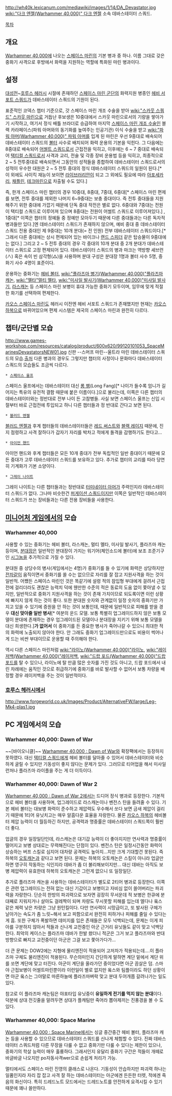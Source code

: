 {{{+1 '''Devastator Squad'''}}}

http://wh40k.lexicanum.com/mediawiki/images/1/14/DA_Devastator.jpg
[[wiki:"다크 엔젤(Warhammer 40,000)" 다크 엔젤]] 소속 데바스테이터 스쿼드.

[[목차]]

== 개요 ==
[[Warhammer 40,000]]에 나오는 [[스페이스 마린]]의 기본 병과 중 하나. 이름 그대로 갖은 중화기 사격으로 후방에서 화력을 지원하는 역할에 특화된 마린 병과이다.

== 설정 ==
[[대성전]]~[[호루스 헤러시]] 시절에 존재하던 [[스페이스 마린 군단]]의 화력지원 병종인 [[헤비 서포트 스쿼드]]가 데바스테이터 스쿼드의 기원이 된다.

표준적인 코덱스 챕터 기준으로, 갓 스페이스 마린 개조 수술을 받아 [[wiki:"스카웃 스쿼드" 스카웃 마린]]으로 거듭난 후보생은 10중대에서 스카웃 마린으로서의 기량을 쌓아가기 시작하고, 여기서 정식 배틀 브라더로 승급하여 마지막 [[스페이스 마린 개조 수술]]인 블랙 카라페이스(파워 아머와의 동기화를 높여주는 인공기관) 이식 수술을 받고 [[wiki:"파워 아머(Warhammer 40,000)" 파워 아머]]를 입게 된 마린은 우선 9중대로 배속되어 데바스테이터 스쿼드의 [[볼터]] 사수로 배치되어 화력 운용의 기본을 익힌다. 그 다음에는 8중대로 배속되어 [[어썰트 스쿼드]]로서 근접전을 익히고, 이후에는 6 ~ 7 중대로 배속되어 [[택티컬 스쿼드]]로서 사격과 교리, 전술 및 각종 장비 운용법 등을 익히고, 최종적으로 2 ~ 5 전투중대로 배속되면서 그동안의 성적들을 종합하여 데바스테이터 스쿼드로서의 성적이 우수한 대원은 2 ~ 5 전투 중대의 정식 데바스테이터 스쿼드의 일원이 된다.[* 이 외에도 사이킥 재능이 보이면 [[라이브러리안]]이 되고 그 외에도 필요에 따라 [[아포세카리]], [[채플린]], [[테크마린]]으로 차출될 수도 있다.]

즉, 한개 스페이스 마린 챕터의 경우 10중대, 8중대, 7중대, 6중대[* 스페이스 마린 편제를 보면, 전투 중대를 제외한 나머지 6~9중대는 보충 중대이다. 즉 전투 중대들을 지원해주기 위한 중대에 가깝기 때문에 단독 중대 작전은 별로 없다. 6중대와 7중대는 전원이 택티컬 스쿼드로 이루어져 있으며 8중대는 전원이 어썰트 스쿼드로 이루어져있다.] , 1중대[* 이쪽은 챕터의 정예들 중 정예만 모아두기 때문에 다른 중대들과는 다른 독자적 병과들만 있다.]엔 데바스테이터 스쿼드가 존재하지 않으며, 예비 중대 중 데바스테이터 스쿼드 전용 중대인 제 9중대는 10개 분대(= 전 인원) 전부 데바스테이터 스쿼드이다.[* 그래서 다른 중대에는 상시 편제되어 있는 바이크나 [[랜드 스피더]] 같은 탑승물이 9중대에는 없다.] 그리고 2 ~ 5 전투 중대의 경우 각 중대의 10개 분대 중 2개 분대가 데바스테이터 스쿼드로 고정 편제되어 있다. 데바스테이터 스쿼드의 병과 마크는 역방향 셰브런(∧) 혹은 속이 빈 삼각형(△)을 사용하며 분대 구성은 분대장 1명과 볼터 사수 5명, 중화기 사수 4명이 표준이다.

운용하는 중화기는 [[헤비 볼터]], [[wiki:"플라즈마 병기(Warhammer 40,000)"플라즈마 캐논]], [[wiki:"멜타"멀티 멜타]], [[wiki:"미사일 발사기(Warhammer 40,000)"미사일 발사기]], [[라스캐논]] 등 스페이스 마린 보병이 휴대 가능한 중화기 모두이며, 임무에 맞게 적절한 화기를 선택하여 편제한다.

[[카오스 스페이스 마린]]도 헤러시 이전엔 헤비 서포트 스쿼드가 존재했지만 현재는 [[카오스 하복]]으로 바뀌어있으며 편제 시스템은 제국의 스페이스 마린과 완전히 다르다.

== 챕터/군단별 모습 ==
http://www.games-workshop.com/resources/catalog/product/600x620/99120101053_SpaceMarinesDevastatorsNEW01.jpg
신판 --스머프 마린--울트라 마린 데바스테이터 스쿼드의 모습.[http://www.games-workshop.com/en-GB/Space-Marine-Devastator-Squad 출처]
다른 병과의 경우도 그렇지만 챕터의 사정이나 문화마다 데바스테이터 스쿼드의 모습들도 조금씩 다르다.

 * [[스페이스 울프]]
스페이스 울프에서는 데바스테이터 대신 [[롱 팽]](Long Fang)[* 나이가 들수록 엄니가 길어지는 특유의 유전적 결함 때문에 붙은 이름이다.]으로 불리는데, 이쪽은 다른 챕터의 데바스테이터와는 정반대로 전부 나이 든 고참병들. 사실 보면 스페이스 울프는 신입 시절부터 바로 근접전에 투입되고 하니 다른 챕터들과 정 반대로 간다고 보면 된다.

 * [[블러드 엔젤]]
[[블러드 엔젤]]과 후계 챕터들의 데바스테이터들은 [[레드 써스트]]와 [[블랙 레이지]] 때문에, 진지 점령하고 사격 잘하다가 갑자기 자리를 박차고 적에게 돌격을 감행하기도 한다고…

 * [[아이언 핸드]]
아이언 핸드와 후계 챕터들은 모든 10개 중대가 전부 독립적인 일반 중대이기 때문에 모든 중대가 고루 데바스테이터 스쿼드를 보유하고 있다. 추가로 챕터의 교리를 따라 당연히 기계화가 기본 소양이다.

 * [[그레이 나이트]]
그레이 나이트는 다른 챕터들과는 정반대로 [[터미네이터 아머]]가 주력인지라 데바스테이터 스쿼드가 없다. 그나마 비슷한건 [[그레이 나이트 스쿼드|퍼게이션 스쿼드]]이지만 이쪽은 일반적인 데바스테이터 스쿼드가 쓰는 장비들과는 다른 전용 장비들을 사용한다.

== [[미니어처 게임]]에서의 모습 ==
=== Warhammer 40,000 ===
사용할 수 있는 중화기는 헤비 볼터, 라스캐논, 멀티 멜타, 미사일 발사기, 플라즈마 캐논 등이며, [[분대장]]은 일반적인 분대장이 가지는 워기어(체인소드에 볼터)에 보조 조준기구인 [[시그눔]]을 추가적으로 가질 수 있다. 

분대원 중 상당수의 병사(게임에서는 4명)가 중화기를 들 수 있기에 화력은 상당하지만 [[전차]]같이 움직이면서 중화기를 쏠 수는 없으므로 자리를 잘 잡고 지원사격을 하는 것이 일반적. 어쨌든 스페이스 마린인 것은 똑같기에 설령 적의 잠입형 부대에게 걸려서 근접전에 걸리더라도 괜찮은 능력치 덕에 웬만한 수준의 적은 동료의 도움 없이 쫓아낼 수 있지만, 일반적으로 중화기 지원사격을 하는 것이 존재 가치이므로 되도록이면 이런 상황에 빠지지 않게 하는 것이 좋다. 또한 분대원 숫자와 관계없이 일정 숫자의 중화기만 가지고 있을 수 있기에 증원을 안 하는 것이 보통인데, 때문에 일반적으로 피해를 받을 경우 '''대신 맞아줄 일반 병사'''[* 여분의 운드 모델. 보통 특별히 업그레이드하지 않은 보통 모델이 분대에 존재하는 경우 업그레이드된 모델이나 분대장을 지키기 위해 보통 모델을 대신 희생한다.]'''가 없어서''' 이 중화기를 든 중요한 병사가 죽어나갈 수 있으니 최대한 적의 화력에 노출되지 않아야 한다. 안 그래도 중화기 업그레이드만으로도 비용이 썩어나게 드는 비싼 부대이므로 운용할 때 주의해야 한다.

역시 다른 스페이스 마린처럼 [[wiki:"라이노(Warhammer 40,000)"라이노]], [[wiki:"레이저백(Warhammer 40,000)"레이저백]], [[wiki:"드랍 포드(Warhammer 40,000)"드랍 포드]]를 탈 수 있으나, 라이노에 탈 만큼 많은 숫자를 가진 것도 아니고, 드랍 포드에서 내린 차례에는 움직인 것으로 취급하기에 중화기를 바로 발사할 수 없어서 보통 차량을 배정할 경우 레이저백을 주는 것이 일반적이다.

=== [[호루스 헤러시]]에서 ===
http://www.forgeworld.co.uk/Images/Product/AlternativeFW/large/Leg-Mk4-plas1.jpg

== PC 게임에서의 모습 ==
=== Warhammer 40,000: Dawn of War ===
{{{#!html
<iframe width="420" height="315" src="http://www.youtube.com/embed/XgSqeHWV7Zg" frameborder="0" allowfullscreen></iframe>
}}}
~~[바이오니클]~~
[[Warhammer 40,000 : Dawn of War]]와 확장팩에서는 등장하지 못하였다. 대신 [[택티컬 스쿼드]]에게 헤비 볼터를 달아줄 수 있어서 데바스테이터와 비슷하게 굴릴 수 있지만 기동성이 좋지 않다는 문제가 있다. 그러므로 티어업을 해서 미사일 런처나 플라즈마 라이플을 주는 게 더 이득이다.

=== Warhammer 40,000: Dawn of War 2 ===
[[Warhammer 40,000 : Dawn of War 2]]에서는 드디어 정식 병과로 등장한다. 기본적으로 헤비 볼터를 사용하며, 업그레이드로 라스캐논이나 벤전스 탄을 들려줄 수 있다. 기본 헤비 볼터는 대보병 화력이 준수하고 제압력도 우수해서 쏘다 보면 금새 제압이 걸리기 때문에 1티어 유닛치고는 매우 알흠다운 효율을 자랑한다. 물론 [[카오스 하복]]의 헤비볼터 제압 능력이 더 월등하긴 하지만, 공격력과 명중률은 데바스테이터 스쿼드쪽이 훨씬 더 좋다.

업글의 경우 일장일단인데, 라스캐논은 대기갑 능력이 더 좋아지지만 연사력과 명중률이 떨어지고 보병 상대로는 무력해진다는 단점이 있다. 벤전스 탄은 일정시간동안 화력이 상승하는 버프 스킬로 심지어 대차량 공격력도 높아지...지만 크게 기대할건 못된다. 즉 하복의 [[오토캐논]]과 같다고 보면 된다. 문제는 하복의 오토캐논은 스킬이 아니라 업글만 하면 영구히 작동하는 식인지라 데바가 좀 더 불리해보이지만... 대신 데바는 아직도 보병 제압력이 유효한데 하복의 오토캐논은 그런게 없으니 또 일장일단.

추가로 플라즈마 캐논을 사용하는 데바스테이터가 별도로 2티어 병과로 등장한다. 이쪽은 관련 업그레이드는 전혀 없는 대신 기갑이고 보병이고 자비심 없이 쓸어버리는 파괴력을 자랑한다. 단순히 한방의 파괴력으로 보자면 굉장히 무서운데 적 보병은 한큐에 분대째로 지워지거나 살아도 걸레짝이 되며 차량도 무시못할 피해를 입는데 엘다나 옼스 같은 체력 낮은 차량은 그냥 원턴킬이다. 다만 연사력이 시망급이고, 또 발사된 구체가 날아가는 속도가 좀 느릿~해서 보고 피함으로서 완전히 피하거나 피해를 줄일 수 있다는 게 흠. 또한 구체가 폭발하면 데미지를 입은 존재들은 모두 넉백되는데, 문제는 이게 피아를 구분하지 않아서 적들과 신나게 교전중인 아군 근거리 유닛들도 같이 맞고 넉백당한다. 최악의 케이스는 플라즈마 데바가 한발 쐈더니 적군은 그거 보고 플라즈마와 반대방향으로 빠지고 교전중이던 아군은 그걸 보고 쫓아가다가...

더 큰 문제는 DOW2에는 지형에 물리엔진이 적용되어 고저차가 적용되는데....이 플라즈마 구체도 물리엔진이 적용된다. 무슨의미인지 간단하게 말하면 계단 밑에서 계단 위를 쏘면 계단에 맞고 터진다. 아군이 계단을 올라가던 중이었다면 아군 끔살은 덤. 스마야 근접보병이 어썰트마린뿐이라 이런일이 별로 없지만 옼스와 팀플이라도 하던 상황이면 아군 옼스는 그야말로 마른하늘에 플라즈마벼락 맞고 분대 두어개쯤 갈려나가는 일도 있다.

참고로 이 플라즈마 캐논팀은 야포타입 유닛중이 '''유일하게 전기를 먹지 않는 분대'''이다. 덕분에 상대 전깃줄을 말려두면 상대가 플캐팀만 죽어라 뽑아제끼는 진풍경을 볼 수 도 있다.

=== Warhammer 40,000: Space Marine ===
[[Warhammer 40,000 : Space Marine]]에서는 싱글 중간중간 헤비 볼터, 플라즈마 캐논 등을 사용할 수 있으므로 데바스테이터 스쿼드를 신나게 체험할 수 있다. 진짜 데바스테이터 스쿼드처럼 다른 무장을 다룰 수 없고 중화기만 다룰 수 있다는 제한이 있으나, 중화기의 학살 능력이 매우 훌륭하다. 그래서인지 유달리 중화기 구간은 적들이 개떼로 바글바글 나오지만 po자동사격wer으로 손쉽게 처리가 가능.

멀티에서도 스페이스 마린 진영의 클래스로 나온다. 기동성이 안습하지만 파괴력 하나는 일품인지라 자리 잡 잡고 사격 잘 하는 데바스테이터는 아군에겐 든든한 터렛, 적에겐 죽음의 화신이다. 특히 드레드노트 모드에서는 드레드노트를 안전하게 요격시킬 수 있기 때문에 꽤나 쓸만하다.
